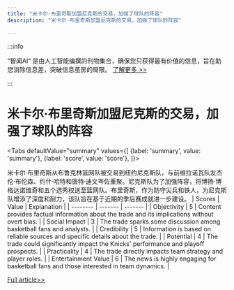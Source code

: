 ```yaml
---
title: "米卡尔·布里奇斯加盟尼克斯的交易，加强了球队的阵容"
description: "米卡尔·布里奇斯加盟尼克斯的交易，加强了球队的阵容"

---
```



:::info

“智闻AI“ 是由人工智能编撰的刊物集合，确保您只获得最有价值的信息，旨在助您消除信息差，突破信息茧房的局限。  [了解更多 >>](/)

:::

# 米卡尔·布里奇斯加盟尼克斯的交易，加强了球队的阵容


<Tabs
	defaultValue="summary"
	values={[
	{label: 'summary', value: 'summary'},
	{label: 'score', value: 'score'},
]}>
<TabItem value="summary">


米卡尔·布里奇斯从布鲁克林篮网队被交易到纽约尼克斯队，与前维拉诺瓦队友杰伦·布伦森、约什·哈特和唐特·迪文岑佐重聚。尼克斯队为了加强阵容，将博扬·博格达诺维奇和五个选秀权送至篮网队。布里奇斯，作为防守尖兵和铁人，为尼克斯队增添了深度和耐力，该队旨在基于近期的季后赛成就进一步建设。
</TabItem>
<TabItem value="score">
	| Scores     | Value   | Explanation |
	| -------- | ------- | ------- |
	| Objectivity  | 5    | Content provides factual information about the trade and its implications without overt bias.    |
	| Social Impact | 3     | The trade sparks some discussion among basketball fans and analysts.    |
	| Credibility    | 5    | Information is based on reliable sources and specific details about the trade.    |
	| Potential    | 4    | The trade could significantly impact the Knicks' performance and playoff prospects.    |
	| Practicality    | 4    | The trade directly impacts team strategy and player roles.    |
	| Entertainment Value    | 6    | The news is highly engaging for basketball fans and those interested in team dynamics.    |
</TabItem>
</Tabs>

[Full article>>](https://apnews.com/article/nets-knicks-mikal-bridges-trade-ee33432d46ba2214b4d6b3bdc84c1cdb)
